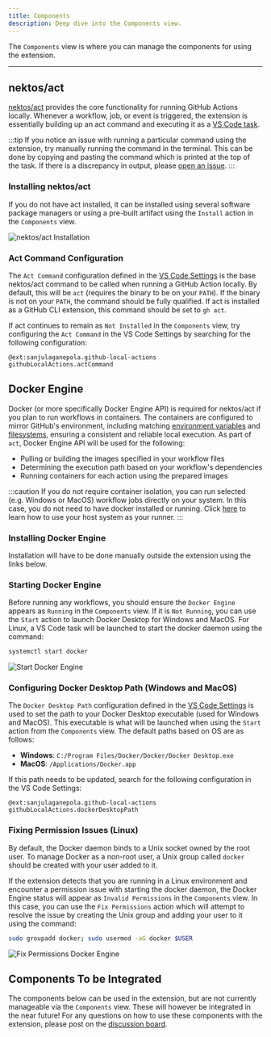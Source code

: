 ```yaml
---
title: Components
description: Deep dive into the Components view.
---
```



The `Components` view is where you can manage the components for using the extension.

<CardGrid>
   <LinkCard title="🛠️ nektos/act" href="#nektosact" description="Act the is the CLI tool which will be used for actually running your workflows locally."/>
   <LinkCard title="🐋 Docker Engine" href="#docker-engine" description="Docker Engine is required for act to function as it uses Docker to handle workflow execution."/>
</CardGrid>

---

## nektos/act

[nektos/act](https://github.com/nektos/act) provides the core functionality for running GitHub Actions locally. Whenever a workflow, job, or event is triggered, the extension is essentially building up an act command and executing it as a [VS Code task](https://code.visualstudio.com/docs/editor/tasks). 

:::tip
If you notice an issue with running a particular command using the extension, try manually running the command in the terminal. This can be done by copying and pasting the command which is printed at the top of the task. If there is a discrepancy in output, please [open an issue](https://github.com/SanjulaGanepola/github-local-actions/issues).
:::

### Installing nektos/act

If you do not have act installed, it can be installed using several software package managers or using a pre-built artifact using the `Install` action in the `Components` view. 

![nektos/act Installation](../../../assets/nektos-act-installation.png)

### Act Command Configuration

The `Act Command` configuration defined in the [VS Code Settings](https://code.visualstudio.com/docs/getstarted/settings) is the base nektos/act command to be called when running a GitHub Action locally. By default, this will be `act` (requires the binary to be on your `PATH`). If the binary is not on your `PATH`, the command should be fully qualified. If act is installed as a GitHub CLI extension, this command should be set to `gh act`.

If act continues to remain as `Not Installed` in the `Components` view, try configuring the `Act Command` in the VS Code Settings by searching for the following configuration:

```log
@ext:sanjulaganepola.github-local-actions githubLocalActions.actCommand
```

## Docker Engine

Docker (or more specifically Docker Engine API) is required for nektos/act if you plan to run workflows in containers. The containers are configured to mirror GitHub's environment, including matching [environment variables](https://docs.github.com/en/actions/writing-workflows/choosing-what-your-workflow-does/store-information-in-variables#default-environment-variables) and [filesystems](https://docs.github.com/en/actions/using-github-hosted-runners/using-github-hosted-runners#file-systems), ensuring a consistent and reliable local execution. As part of `act`, Docker Engine API will be used for the following:
    
* Pulling or building the images specified in your workflow files
* Determining the execution path based on your workflow's dependencies
* Running containers for each action using the prepared images

:::caution
If you do not require container isolation, you can run selected (e.g. Windows or MacOS) workflow jobs directly on your system. In this case, you do not need to have docker installed or running. Click <a href="/github-local-actions-docs/usage/settings#runners">here</a> to learn how to use your host system as your runner.
:::

### Installing Docker Engine

Installation will have to be done manually outside the extension using the links below.

<CardGrid>
   <LinkCard title="Docker Desktop on Windows" href="https://docs.docker.com/desktop/setup/install/mac-install/"/>
   <LinkCard title="Docker Desktop on MacOS" href="https://docs.docker.com/desktop/setup/install/windows-install/"/>
   <LinkCard title="Docker Engine on Linux" href="https://docs.docker.com/engine/install/"/>
</CardGrid>

### Starting Docker Engine

Before running any workflows, you should ensure the `Docker Engine` appears as `Running` in the `Components` view. If it is `Not Running`, you can use the `Start` action to launch Docker Desktop for Windows and MacOS. For Linux, a VS Code task will be launched to start the docker daemon using the command:

```sh
systemctl start docker
```

![Start Docker Engine](../../../assets/start-docker-engine.png)

### Configuring Docker Desktop Path (Windows and MacOS)

The `Docker Desktop Path` configuration defined in the [VS Code Settings](https://code.visualstudio.com/docs/getstarted/settings) is used to set the path to your Docker Desktop executable (used for Windows and MacOS). This executable is what will be launched when using the `Start` action from the `Components` view. The default paths based on OS are as follows:

* **Windows**: `C:/Program Files/Docker/Docker/Docker Desktop.exe`
* **MacOS**: `/Applications/Docker.app`

If this path needs to be updated, search for the following configuration in the VS Code Settings:

```log
@ext:sanjulaganepola.github-local-actions githubLocalActions.dockerDesktopPath
```

### Fixing Permission Issues (Linux)

By default, the Docker daemon binds to a Unix socket owned by the root user. To manage Docker as a non-root user, a Unix group called `docker` should be created with your user added to it.

If the extension detects that you are running in a Linux environment and encounter a permission issue with starting the docker daemon, the Docker Engine status will appear as `Invalid Permissions` in the `Components` view. In this case, you can use the `Fix Permissions` action which will attempt to resolve the issue by creating the Unix group and adding your user to it using the command:

```sh
sudo groupadd docker; sudo usermod -aG docker $USER
```

![Fix Permissions Docker Engine](../../../assets/fix-permissions-docker-engine.png)

## Components To be Integrated

The components below can be used in the extension, but are not currently manageable via the `Components` view. These will however be integrated in the near future! For any questions on how to use these components with the extension, please post on the [discussion board](https://github.com/SanjulaGanepola/github-local-actions/discussions).

<LinkCard title="🗄️ Runner.Client" href="https://github.com/christopherhx/runner.server" description="Runner.Client is an alternative CLI tool to nektos/act for also running GitHub Actions locally."/>